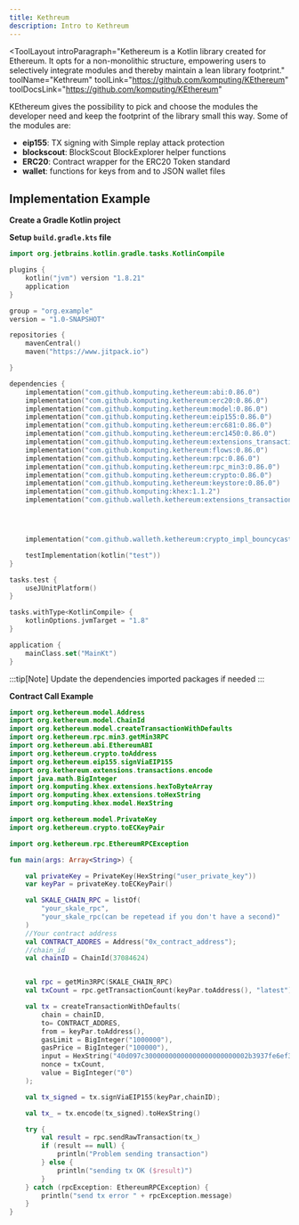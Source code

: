 ```yaml
---
title: Kethreum
description: Intro to Kethreum
---
```


<ToolLayout
    introParagraph="Kethereum is a Kotlin library created for Ethereum. It opts for a non-monolithic structure, empowering users to selectively integrate modules and thereby maintain a lean library footprint."
    toolName="Kethreum"
    toolLink="https://github.com/komputing/KEthereum"
    toolDocsLink="https://github.com/komputing/KEthereum"
>

KEthereum gives the possibility to pick and choose the modules the developer need and keep the footprint of the library small this way. Some of the modules are:

- **eip155**: TX signing with Simple replay attack protection
- **blockscout**: BlockScout BlockExplorer helper functions
- **ERC20**: Contract wrapper for the ERC20 Token standard
- **wallet**: functions for keys from and to JSON wallet files

## Implementation Example

**Create a Gradle Kotlin project**

**Setup `build.gradle.kts` file**
```kotlin
import org.jetbrains.kotlin.gradle.tasks.KotlinCompile

plugins {
    kotlin("jvm") version "1.8.21"
    application
}

group = "org.example"
version = "1.0-SNAPSHOT"

repositories {
    mavenCentral()
    maven("https://www.jitpack.io")

}

dependencies {
    implementation("com.github.komputing.kethereum:abi:0.86.0")
    implementation("com.github.komputing.kethereum:erc20:0.86.0")
    implementation("com.github.komputing.kethereum:model:0.86.0")
    implementation("com.github.komputing.kethereum:eip155:0.86.0")
    implementation("com.github.komputing.kethereum:erc681:0.86.0")
    implementation("com.github.komputing.kethereum:erc1450:0.86.0")
    implementation("com.github.komputing.kethereum:extensions_transactions:0.86.0")
    implementation("com.github.komputing.kethereum:flows:0.86.0")
    implementation("com.github.komputing.kethereum:rpc:0.86.0")
    implementation("com.github.komputing.kethereum:rpc_min3:0.86.0")
    implementation("com.github.komputing.kethereum:crypto:0.86.0")
    implementation("com.github.komputing.kethereum:keystore:0.86.0")
    implementation("com.github.komputing:khex:1.1.2")
    implementation("com.github.walleth.kethereum:extensions_transactions:0.86.0")




    implementation("com.github.walleth.kethereum:crypto_impl_bouncycastle:0.86.0")

    testImplementation(kotlin("test"))
}

tasks.test {
    useJUnitPlatform()
}

tasks.withType<KotlinCompile> {
    kotlinOptions.jvmTarget = "1.8"
}

application {
    mainClass.set("MainKt")
}
```

:::tip[Note]
Update the dependencies imported packages if needed
:::

**Contract Call Example**
```kotlin
import org.kethereum.model.Address
import org.kethereum.model.ChainId
import org.kethereum.model.createTransactionWithDefaults
import org.kethereum.rpc.min3.getMin3RPC
import org.kethereum.abi.EthereumABI
import org.kethereum.crypto.toAddress
import org.kethereum.eip155.signViaEIP155
import org.kethereum.extensions.transactions.encode
import java.math.BigInteger
import org.komputing.khex.extensions.hexToByteArray
import org.komputing.khex.extensions.toHexString
import org.komputing.khex.model.HexString

import org.kethereum.model.PrivateKey
import org.kethereum.crypto.toECKeyPair

import org.kethereum.rpc.EthereumRPCException

fun main(args: Array<String>) {

    val privateKey = PrivateKey(HexString("user_private_key"))
    var keyPar = privateKey.toECKeyPair()

    val SKALE_CHAIN_RPC = listOf(
        "your_skale_rpc",
        "your_skale_rpc(can be repetead if you don't have a second)"
    )
    //Your contract address
    val CONTRACT_ADDRES = Address("0x_contract_address");
    //chain_id
    val chainID = ChainId(37084624)


    val rpc = getMin3RPC(SKALE_CHAIN_RPC)
    val txCount = rpc.getTransactionCount(keyPar.toAddress(), "latest");

    val tx = createTransactionWithDefaults(
        chain = chainID,
        to= CONTRACT_ADDRES,
        from = keyPar.toAddress(),
        gasLimit = BigInteger("1000000"),
        gasPrice = BigInteger("100000"),
        input = HexString("40d097c30000000000000000000000002b3937fe6ef38cd4be0d9ceb05823087b716d689").hexToByteArray(), //hex of your contract method and input params
        nonce = txCount,
        value = BigInteger("0")
    );

    val tx_signed = tx.signViaEIP155(keyPar,chainID);

    val tx_ = tx.encode(tx_signed).toHexString()

    try {
        val result = rpc.sendRawTransaction(tx_)
        if (result == null) {
            println("Problem sending transaction")
        } else {
            println("sending tx OK ($result)")
        }
    } catch (rpcException: EthereumRPCException) {
        println("send tx error " + rpcException.message)
    }
}
```

</ToolLayout>